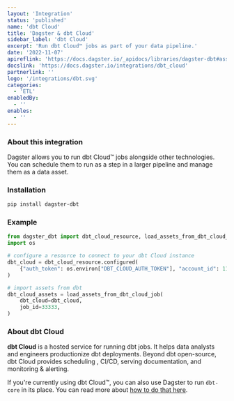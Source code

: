 ```yaml
---
layout: 'Integration'
status: 'published'
name: 'dbt Cloud'
title: 'Dagster & dbt Cloud'
sidebar_label: 'dbt Cloud'
excerpt: 'Run dbt Cloud™ jobs as part of your data pipeline.'
date: '2022-11-07'
apireflink: 'https://docs.dagster.io/_apidocs/libraries/dagster-dbt#assets-dbt-cloud'
docslink: 'https://docs.dagster.io/integrations/dbt_cloud'
partnerlink: ''
logo: '/integrations/dbt.svg'
categories:
  - 'ETL'
enabledBy:
  - ''
enables:
  - ''
---
```


### About this integration

Dagster allows you to run dbt Cloud™ jobs alongside other technologies. You can schedule them to run as a step in a larger pipeline and manage them as a data asset.

### Installation

```bash
pip install dagster-dbt
```

### Example

```python
from dagster_dbt import dbt_cloud_resource, load_assets_from_dbt_cloud_job
import os

# configure a resource to connect to your dbt Cloud instance
dbt_cloud = dbt_cloud_resource.configured(
    {"auth_token": os.environ["DBT_CLOUD_AUTH_TOKEN"], "account_id": 11111}
)

# import assets from dbt
dbt_cloud_assets = load_assets_from_dbt_cloud_job(
    dbt_cloud=dbt_cloud,
    job_id=33333,
)
```

### About dbt Cloud

**dbt Cloud** is a hosted service for running dbt jobs. It helps data analysts and engineers productionize dbt deployments. Beyond dbt open-source, dbt Cloud provides scheduling , CI/CD, serving documentation, and monitoring & alerting.

If you're currently using dbt Cloud™, you can also use Dagster to run `dbt-core` in its place. You can read more about [how to do that here](https://dagster.io/blog/migrate-off-dbt-cloud).
